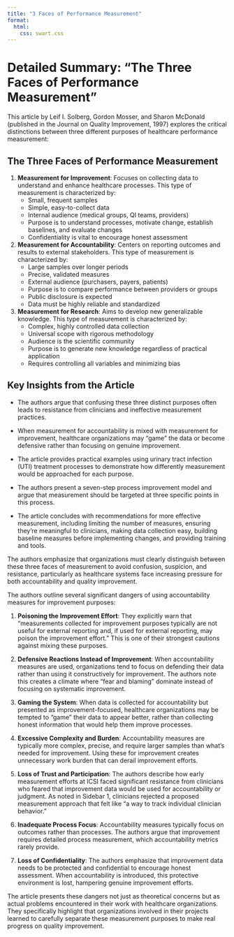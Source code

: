 ```yaml
---
title: "3 Faces of Performance Measurement"
format: 
  html: 
    css: swart.css
---
```


# Detailed Summary: "The Three Faces of Performance Measurement"

This article by Leif I. Solberg, Gordon Mosser, and Sharon McDonald (published in the Journal on Quality Improvement, 1997) explores the critical distinctions between three different purposes of healthcare performance measurement:

## The Three Faces of Performance Measurement

1. **Measurement for Improvement**: Focuses on collecting data to understand and enhance healthcare processes. This type of measurement is characterized by:
   - Small, frequent samples
   - Simple, easy-to-collect data
   - Internal audience (medical groups, QI teams, providers)
   - Purpose is to understand processes, motivate change, establish baselines, and evaluate changes
   - Confidentiality is vital to encourage honest assessment

2. **Measurement for Accountability**: Centers on reporting outcomes and results to external stakeholders. This type of measurement is characterized by:
   - Large samples over longer periods
   - Precise, validated measures
   - External audience (purchasers, payers, patients)
   - Purpose is to compare performance between providers or groups
   - Public disclosure is expected
   - Data must be highly reliable and standardized

3. **Measurement for Research**: Aims to develop new generalizable knowledge. This type of measurement is characterized by:
   - Complex, highly controlled data collection
   - Universal scope with rigorous methodology
   - Audience is the scientific community
   - Purpose is to generate new knowledge regardless of practical application
   - Requires controlling all variables and minimizing bias

## Key Insights from the Article

- The authors argue that confusing these three distinct purposes often leads to resistance from clinicians and ineffective measurement practices.

- When measurement for accountability is mixed with measurement for improvement, healthcare organizations may "game" the data or become defensive rather than focusing on genuine improvement.

- The article provides practical examples using urinary tract infection (UTI) treatment processes to demonstrate how differently measurement would be approached for each purpose.

- The authors present a seven-step process improvement model and argue that measurement should be targeted at three specific points in this process.

- The article concludes with recommendations for more effective measurement, including limiting the number of measures, ensuring they're meaningful to clinicians, making data collection easy, building baseline measures before implementing changes, and providing training and tools.

The authors emphasize that organizations must clearly distinguish between these three faces of measurement to avoid confusion, suspicion, and resistance, particularly as healthcare systems face increasing pressure for both accountability and quality improvement.



The authors outline several significant dangers of using accountability measures for improvement purposes:

1. **Poisoning the Improvement Effort**: They explicitly warn that "measurements collected for improvement purposes typically are not useful for external reporting and, if used for external reporting, may poison the improvement effort." This is one of their strongest cautions against mixing these purposes.

2. **Defensive Reactions Instead of Improvement**: When accountability measures are used, organizations tend to focus on defending their data rather than using it constructively for improvement. The authors note this creates a climate where "fear and blaming" dominate instead of focusing on systematic improvement.

3. **Gaming the System**: When data is collected for accountability but presented as improvement-focused, healthcare organizations may be tempted to "game" their data to appear better, rather than collecting honest information that would help them improve processes.

4. **Excessive Complexity and Burden**: Accountability measures are typically more complex, precise, and require larger samples than what's needed for improvement. Using these for improvement creates unnecessary work burden that can derail improvement efforts.

5. **Loss of Trust and Participation**: The authors describe how early measurement efforts at ICSI faced significant resistance from clinicians who feared that improvement data would be used for accountability or judgment. As noted in Sidebar 1, clinicians rejected a proposed measurement approach that felt like "a way to track individual clinician behavior."

6. **Inadequate Process Focus**: Accountability measures typically focus on outcomes rather than processes. The authors argue that improvement requires detailed process measurement, which accountability metrics rarely provide.

7. **Loss of Confidentiality**: The authors emphasize that improvement data needs to be protected and confidential to encourage honest assessment. When accountability is introduced, this protective environment is lost, hampering genuine improvement efforts.

The article presents these dangers not just as theoretical concerns but as actual problems encountered in their work with healthcare organizations. They specifically highlight that organizations involved in their projects learned to carefully separate these measurement purposes to make real progress on quality improvement.






